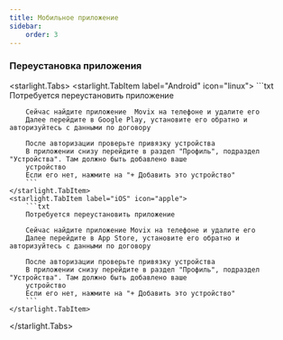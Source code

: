 ```yaml
---
title: Мобильное приложение
sidebar:
    order: 3
---
```


### Переустановка приложения
<starlight.Tabs>
    <starlight.TabItem label="Android" icon="linux">
        ```txt
        Потребуется переустановить приложение

        Сейчас найдите приложение  Movix на телефоне и удалите его
        Далее перейдите в Google Play, установите его обратно и авторизуйтесь с данными по договору

        После авторизации проверьте привязку устройства
        В приложении снизу перейдите в раздел "Профиль", подраздел "Устройства". Там должно быть добавлено ваше
        устройство
        Если его нет, нажмите на "+ Добавить это устройство"
        ```
    </starlight.TabItem>
    <starlight.TabItem label="iOS" icon="apple">
        ```txt
        Потребуется переустановить приложение

        Сейчас найдите приложение Movix на телефоне и удалите его
        Далее перейдите в App Store, установите его обратно и авторизуйтесь с данными по договору

        После авторизации проверьте привязку устройства
        В приложении снизу перейдите в раздел "Профиль", подраздел "Устройства". Там должно быть добавлено ваше
        устройство
        Если его нет, нажмите на "+ Добавить это устройство"
        ```
    </starlight.TabItem>
</starlight.Tabs>